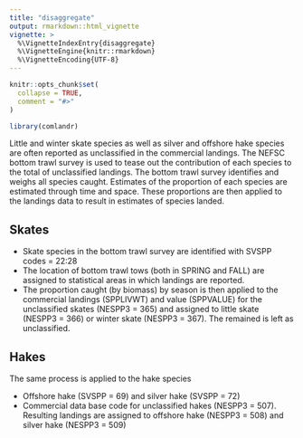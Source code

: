 ```yaml
---
title: "disaggregate"
output: rmarkdown::html_vignette
vignette: >
  %\VignetteIndexEntry{disaggregate}
  %\VignetteEngine{knitr::rmarkdown}
  %\VignetteEncoding{UTF-8}
---
```


```r
knitr::opts_chunk$set(
  collapse = TRUE,
  comment = "#>"
)
```

```r
library(comlandr)
```

Little and winter skate species as well as silver and offshore hake species are often reported as unclassified in the commercial landings. The NEFSC bottom trawl survey is used to tease out the contribution of each species to the total of unclassified landings. The bottom trawl survey identifies and weighs all species caught. Estimates of the proportion of each species are estimated through time and space. These proportions are then applied to the landings data to result in estimates of species landed.

## Skates

  * Skate species in the bottom trawl survey are identified with SVSPP codes = 22:28
  * The location of bottom trawl tows (both in SPRING and FALL) are assigned to statistical areas in which landings are reported.
  * The proportion caught (by biomass) by season is then applied to the commercial landings (SPPLIVWT) and value (SPPVALUE) for the unclassified skates (NESPP3 = 365) and assigned to little skate (NESPP3 = 366) or winter skate (NESPP3 = 367). The remained is left as unclassified.
  
## Hakes

The same process is applied to the hake species

* Offshore hake (SVSPP = 69) and silver hake (SVSPP = 72)
* Commercial data base code for unclassified hakes (NESPP3 = 507). Resulting landings are assigned to offshore hake (NESPP3 = 508) and silver hake (NESPP3 = 509)
